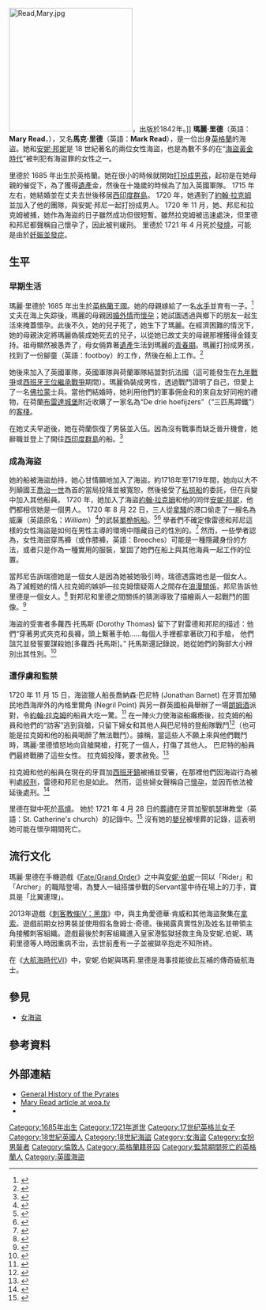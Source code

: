 {{NoteTA
|T=zh-cn:玛丽·里德; zh-tw:瑪麗·里德;
|1=zh-cn:玛丽·里德; zh-tw:瑪麗·里德;
|2=zh-cn:安娜·波尼; zh-tw:安妮·伯妮;
}}
[[File:Read,Mary.jpg|250px]]，出版於1842年。]]
'''瑪麗·里德'''（英語：'''Mary Read'''，{{bd|1685年||1721年|4月28日}}），又名'''馬克·里德'''（英語：'''Mark Read'''），是一位出身[[英格蘭|英格蘭]]的海盜。她和[[安妮·邦妮|安妮·邦妮]]是 18 世紀著名的兩位女性海盜，也是為數不多的在“[[海盜黃金時代|海盜黃金時代]]”被判犯有海盜罪的女性之一。

里德於 1685 年出生於英格蘭。她在很小的時候就開始[[異性裝扮|打扮成男孩]]，起初是在她母親的催促下，為了獲得[[遺產|遺產]]金，然後在十幾歲的時候為了加入英國軍隊。 1715 年左右，她結婚並在丈夫去世後移居[[西印度群島|西印度群島]]。 1720 年，她遇到了[[棉布傑克|約翰·拉克姆]]並加入了他的團隊，與安妮·邦尼一起打扮成男人。 1720 年 11 月，她、邦尼和拉克姆被捕，她作為海盜的日子雖然成功但很短暫。雖然拉克姆被迅速處決，但里德和邦尼都聲稱自己懷孕了，因此被判緩刑。 里德於 1721 年 4 月死於[[發燒|發燒]]，可能是由於[[妊娠併發症|妊娠並發症]]。

== 生平 ==

=== 早期生活 ===
瑪麗·里德於 1685 年出生於[[英格蘭王國|英格蘭王國]]。她的母親嫁給了一名[[水手|水手]]並育有一子。<ref>{{Cite book|title=Seafaring women : adventures of pirate queens, female stowaways, and sailors' wives|first=David|last=Cordingly|date=2007|publisher=Random House Trade Paperbacks|isbn=9780375758720|edition=2007 Random House Trade paperback|location=New York|oclc=140617965}}</ref> 丈夫在海上失踪後，瑪麗的母親因[[婚外情|婚外情]]而[[懷孕|懷孕]]；她試圖透過與鄉下的朋友一起生活來掩蓋懷孕。此後不久，她的兒子死了，她生下了瑪麗。在經濟困難的情況下，她的母親決定將瑪麗偽裝成她死去的兒子，以從她已故丈夫的母親那裡獲得金錢支持。祖母顯然被愚弄了，母女倆靠著[[遺產|遺產]]生活到瑪麗的[[青春期|青春期]]。瑪麗打扮成男孩，找到了一份腳童（英語：footboy）的工作，然後在船上工作。<ref>{{cite book|last1=Cordingly|first1=David|title=Under the Black Flag: The Romance and the Reality of Life Among the Pirates|url=https://archive.org/details/underblackflagro00cord_0|date=1996|publisher=Random House|location=New York|page=[https://archive.org/details/underblackflagro00cord_0/page/61 61]}}</ref>

她後來加入了英國軍隊，英國軍隊與荷蘭軍隊結盟對抗法國（這可能發生在[[九年戰爭|九年戰爭]]或[[西班牙王位繼承戰爭|西班牙王位繼承戰爭]]期間）。瑪麗偽裝成男性，透過戰鬥證明了自己，但愛上了一名[[佛拉蒙人|佛拉蒙]]士兵。當他們結婚時，她利用他們的軍事佣金和的來自友好同袍的禮物，在荷蘭[[布雷達城堡|布雷達城堡]]附近收購了一家名為“De drie hoefijzers”（“三匹馬蹄鐵”）的[[客棧|客棧]]。

在她丈夫早逝後，她在荷蘭恢復了男裝並入伍。因為沒有戰事而缺乏晉升機會，她辭職並登上了開往[[西印度群島|西印度群島]]的船。<ref>{{Cite book|title=She captains : heroines and hellions of the sea|first=Joan|last=Druett|date=2005|orig-year=2000|publisher=Barnes & Noble Books|isbn=0760766916|location=New York|oclc=70236194}}</ref>

=== 成為海盜 ===
她的船被海盜劫持，她心甘情願地加入了海盜。約1718年至1719年間，她向以大不列顛國王[[喬治一世_(英國)|喬治一世]]為首的當局投降並被寬恕，然後接受了[[私掠船|私掠船]]的委託，但在兵變中加入其他船員。 1720 年，她加入了海盜[[棉布傑克|約翰·拉克姆]]和他的同伴[[安妮·邦妮|安妮·邦妮]]，他們都相信她是一個男人。 1720 年 8 月 22 日，三人從[[拿索_(巴哈馬)|拿騷]]的港口偷走了一艘名為威廉（英語原名：''William''）<ref>{{cite news|last1=Rogers|first1=Woodes|title=A proclamation|publisher=The Boston Gazette|date=10 October 1720}}</ref>的武裝[[單桅縱帆船|單桅帆船]]。<ref name="CWRead2">{{cite web|title=Mary Read Biography|url=http://www.republicofpirates.net/Read.html|access-date=20 August 2014|archive-url=https://web.archive.org/web/20200104140451/http://www.republicofpirates.net/Read.html|archive-date=4 January 2020|last1=Woodard|first1=Colin|url-status=dead}}</ref><ref name="DC20062">{{cite book|last1=Cordingly|first1=David|title=Under the Black Flag|date=2006|publisher=Random House|location=New York|isbn=978-0812977226|pages=[https://archive.org/details/underblackflagro00cord_1/page/57 57–58]|url-access=registration|url=https://archive.org/details/underblackflagro00cord_1/page/57}}</ref> 學者們不確定像雷德和邦尼這樣的女性海盜是如何在男性主導的環境中隱藏自己的性別的。<ref name="auto2">{{Cite journal|title=The Pirate's Breasts: Criminal Women and the Meanings of the Body|author=O'Driscoll, Sally|url=http://www.jstor.org/stable/23365017|journal=The Eighteenth Century|issue=3|doi=10.1353/ecy.2012.0024|year=2012|volume=53|pages=357–379|jstor=23365017|s2cid=163111552|via=JSTOR|access-date=2022-01-04|archive-date=2022-01-04|archive-url=https://web.archive.org/web/20220104150605/https://www.jstor.org/stable/23365017|dead-url=no}}</ref> 然而，一些學者認為，女性海盜穿馬褲（或作膝褲，英語：Breeches）可能是一種隱藏身份的方法，或者只是作為一種實用的服裝，鞏固了她們在船上與其他海員一起工作的位置。

當邦尼告訴瑞德她是一個女人是因為她被她吸引時，瑞德透露她也是一個女人。 為了減輕她的情人拉克姆的嫉妒—拉克姆懷疑兩人之間存在[[浪漫關係|浪漫關係]]，邦尼告訴他里德是一個女人。<ref>{{Cite book|url=https://archive.org/details/generalhistoryof00john/page/162|title=A General History of the Pyrates|last=Johnson|first=Charles|publisher=T. Warner|year=1724|location=London|pages=162|quote=[…] this Intimacy so disturb’d Captain Rackam, who was the Lover and Gallant of Anne Bonny, that he grew furiously jealous, so that he told Anne Bonny, he would cut her new Lover’s Throat, therefore, to quiet him, she let him into the Secret also.}}</ref> 對邦尼和里德之間關係的猜測導致了描繪兩人一起戰鬥的圖像。<ref name="auto2">{{Cite journal|title=The Pirate's Breasts: Criminal Women and the Meanings of the Body|author=O'Driscoll, Sally|url=http://www.jstor.org/stable/23365017|journal=The Eighteenth Century|issue=3|doi=10.1353/ecy.2012.0024|year=2012|volume=53|pages=357–379|jstor=23365017|s2cid=163111552|via=JSTOR}}</ref>

海盜的受害者多蘿西·托馬斯 (Dorothy Thomas) 留下了對雷德和邦尼的描述：他們“穿著男式夾克和長褲，頭上繫著手帕……每個人手裡都拿著砍刀和手槍， 他們詛咒並發誓要謀殺她[多蘿西·托馬斯]。” 托馬斯還記錄說，她從她們的胸部大小辨別出其性別。<ref>{{cite book|last=Burl|first=Aubrey|author-link=Aubrey Burl|year=2006|title=Black Barty: Bartholomew Roberts and his Pirate Crew 1718–1723|publisher=[[Sutton_Publishing|Sutton Publishing]]|location=Stroud|pages=147–148|oclc=852757012|url=https://books.google.com/books?id=0veNGAAACAAJ|isbn=978-1846324338|access-date=2022-01-04|archive-date=2020-01-08|archive-url=https://web.archive.org/web/20200108053653/https://books.google.com/books?id=0veNGAAACAAJ|dead-url=no}}</ref>

=== 遭俘虜和監禁 ===
1720 年 11 月 15 日，海盜獵人船長喬納森·巴尼特 (Jonathan Barnet) 在牙買加殖民地西海岸外的內格里爾角 (Negril Point) 與另一群英國船員舉辦了一場[[朗姆酒|朗姆酒]]派對，令[[棉布傑克|約翰·拉克姆]]的船員大吃一驚。<ref>{{cite web|title=Anne Bonny|url=http://www.britannica.com/biography/Anne-Bonny#ref1086283|access-date=15 June 2015|website=Encyclopædia Britannica|last1=Pallardy|first1=Richard|archive-date=2021-11-26|archive-url=https://web.archive.org/web/20211126174637/https://www.britannica.com/biography/Anne-Bonny#ref1086283|dead-url=no}}</ref> 在一陣火力使海盜船癱瘓後，拉克姆的船員和他們的“訪客”逃到貨艙，只留下婦女和其他人與巴尼特的登船隊戰鬥<ref name="DC20062">{{cite book|last1=Cordingly|first1=David|title=Under the Black Flag|date=2006|publisher=Random House|location=New York|isbn=978-0812977226|pages=[https://archive.org/details/underblackflagro00cord_1/page/57 57–58]|url-access=registration|url=https://archive.org/details/underblackflagro00cord_1/page/57}}</ref>（也可能是拉克姆和他的船員喝醉了無法戰鬥）。據稱，當這些人不願上來與他們戰鬥時，瑪麗·里德憤怒地向貨艙開槍，打死了一個人，打傷了其他人。 巴尼特的船員們最終戰勝了這些女性。 拉克姆投降，要求赦免。<ref name="RB1721">{{cite book|last1=Baldwin|first1=Robert|title=The Trials of Captain John Rackam and other Pirates|date=1721|ref=CO 137/14/1|location=Jamaica}}</ref>

拉克姆和他的船員在現在的牙買加[[西班牙鎮|西班牙鎮]]被捕並受審，在那裡他們因海盜行為被判處[[絞刑|絞刑]]，雷德和邦尼也是如此。 然而，這些婦女聲稱自己[[懷孕|懷孕]]，並因而依法被延後處刑。<ref name="CJ1724">{{cite book|last1=Johnson|first1=Charles|title=A General History of Pyrates|date=1724|publisher=T. Warner|location=London|edition=1st}}</ref>

里德在獄中死於[[高燒|高燒]]。 她於 1721 年 4 月 28 日的[[葬禮|葬禮]]在牙買加聖凱瑟琳教堂（英語：St. Catherine's church）的記錄中。<ref name="CWRead2">{{cite web|title=Mary Read Biography|url=http://www.republicofpirates.net/Read.html|access-date=20 August 2014|archive-url=https://web.archive.org/web/20200104140451/http://www.republicofpirates.net/Read.html|archive-date=4 January 2020|last1=Woodard|first1=Colin|url-status=dead}}</ref> 沒有她的[[嬰兒|嬰兒]]被埋葬的記錄，這表明她可能在懷孕期間死亡。

== 流行文化 ==
瑪麗·里德在手機遊戲《[[Fate/Grand_Order|Fate/Grand Order]]》之中與[[安妮·伯妮|安妮·伯妮]]一同以「Rider」和「Archer」的職階登場，為雙人一組搭擋參戰的Servant當中待在場上的刀手，寶具是「比翼連理」。

2013年遊戲《[[刺客教條IV：黑旗|刺客教條IV：黑旗]]》中，與主角愛德華·肯威和其他海盜聚集在[[拿索|拿索]]。遊戲前期女扮男裝並使用假名詹姆士·奇德。後揭露真實性別及姓名並帶領主角接觸刺客組織。遊戲最後於刺客組織進入皇家港監獄拯救主角及安妮.伯妮、瑪莉里德等人時因重病不治，去世前產有一子並被獄卒抱走不知所終。

在《[[大航海時代VI|大航海時代VI]]》中，安妮.伯妮與瑪莉.里德是海事技能彼此互補的傳奇級航海士。

==參見==
* [[女海盜|女海盜]]

== 參考資料 ==
{{Reflist|30em}}

==外部連結==
{{Commons category}}
* [https://books.google.com/books?id=aMn78z-oJ_cC&pg=PP1&dq=A+General+History+of+the+Pyrates&sig=ACfU3U1JE4b1D3YTpEmhITUxZfVIx138_A General History of the Pyrates] {{Wayback|url=https://books.google.com/books?id=aMn78z-oJ_cC&pg=PP1&dq=A+General+History+of+the+Pyrates&sig=ACfU3U1JE4b1D3YTpEmhITUxZfVIx138_A |date=20200709172019 }}
* [http://www.woa.tv/articles/hi_readm.html Mary Read article at woa.tv] {{Wayback|url=http://www.woa.tv/articles/hi_readm.html |date=20200214164154 }}
* {{Find a Grave|4219}}

{{Authority control}}

{{DEFAULTSORT:Read, Mary}}
[[Category:1685年出生|Category:1685年出生]]
[[Category:1721年逝世|Category:1721年逝世]]
[[Category:17世纪英格兰女子|Category:17世纪英格兰女子]]
[[Category:18世紀英國人|Category:18世紀英國人]]
[[Category:18世紀海盜|Category:18世紀海盜]]
[[Category:女海盜|Category:女海盜]]
[[Category:女扮男裝者|Category:女扮男裝者]]
[[Category:倫敦人|Category:倫敦人]]
[[Category:英格蘭籍死囚|Category:英格蘭籍死囚]]
[[Category:監禁期間死亡的英格蘭人|Category:監禁期間死亡的英格蘭人]]
[[Category:英國海盜|Category:英國海盜]]